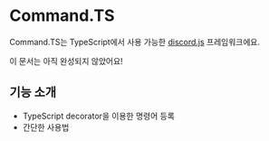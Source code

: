 
# Command.TS

Command.TS는 TypeScript에서 사용 가능한 [discord.js](https://discordjs.dev) 프레임워크에요.

<Callout>이 문서는 아직 완성되지 않았어요!</Callout>

## 기능 소개

- TypeScript decorator을 이용한 명령어 등록
- 간단한 사용법
